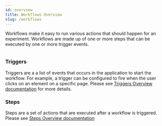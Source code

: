```yaml
---
id: overview
title: Workflows Overview
slug: /workflows
---
```



Workflows make it easy to run various actions that should happen for an experiment. Workflows are made up of one or more steps that can be executed by one or more trigger events.

<Image height={500} img={workflowImg} />

### Triggers

Triggers are a a list of events that occurs in the application to start the workflow. For example, a trigger can be configured to fire when the user clicks on an element on a specific page. Please see [Triggers Overview documentation](./workflows/triggers) for more details.

### Steps

Steps are a set of actions that are executed after a workflow is triggered. Please see [Steps Overview documentation](./steps)
